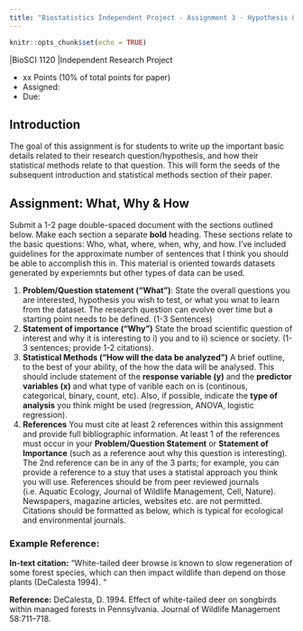 ```yaml
---
title: "Biostatistics Independent Project - Assignment 3 - Hypothesis & Analysis Proposal"
---
```


```r
knitr::opts_chunk$set(echo = TRUE)
```

|BioSCI 1120
|Independent Research Project 

* xx Points (10% of total points for paper)
* Assigned: 
* Due:

## Introduction 

The goal of this assignment is for students to write up the important basic details related to their research question/hypothesis, and how their statistical methods relate to that question.  This will form the seeds of the subsequent introduction and statistical methods section of their paper.


## Assignment: What, Why & How

Submit a 1-2 page double-spaced document with the sections outlined below.  Make each section a separate **bold** heading.  These sections relate to the basic questions: Who, what, where, when, why, and how.  I’ve included guidelines for the approximate number of sentences that I think you should be able to accomplish this in.  This material is oriented towards datasets generated by experiemnts but other types of data can be used. 

1.  **Problem/Question statement (“What”)**: State the overall questions you are interested, hypothesis you wish to test, or what you wnat to learn from the dataset.  The research question can evolve over time but a starting point needs to be defined.  (1-3 Sentences)
1.  **Statement of importance (“Why”)**  State the broad scientific question of interest and why it is interesting to i) you and to ii) science or society.  (1-3 sentences; provide 1-2 citations).
1.  **Statistical Methods (“How will the data be analyzed”)** A brief outline, to the best of your ability, of the how the data will be analysed.  This should include statement of the **response variable (y)** and the **predictor variables (x)** and what type of varible each on is (continous, categorical, binary, count, etc).  Also, if possible, indicate the **type of analysis** you think might be used (regression, ANOVA, logistic regression).
1.  **References**  You must cite at least 2 references within this assignment and provide full bibliographic information.  At least 1 of the references must occur in your **Problem/Question Statement** or **Statement of Importance** (such as a reference aout why this question is interesting).  The 2nd reference can be in any of the 3 parts; for example, you can provide a reference to a stuy that uses a statistal approach you think you will use.   References should be from peer reviewed journals (i.e. Aquatic Ecology, Journal of Wildlife Management, Cell, Nature).  Newspapers, magazine articles, websites etc. are not permitted.  Citations should be formatted as below, which is typical for ecological and environmental journals.

### Example Reference:

**In-text citation:**
“White-tailed deer browse is known to slow regeneration of some forest species, which can then impact wildlife than depend on those plants (DeCalesta 1994). “

**Reference:**
DeCalesta, D. 1994. Effect of white-tailed deer on songbirds within managed forests in Pennsylvania. Journal of Wildlife Management 58:711–718.